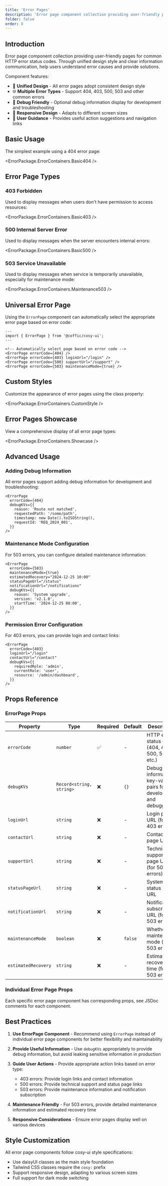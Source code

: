 ```yaml
---
title: 'Error Pages'
description: 'Error page component collection providing user-friendly pages for common HTTP error status codes, including 404, 403, 500, 503 and other error types'
folder: false
order: 8
---
```



## Introduction

Error page component collection providing user-friendly pages for common HTTP error status codes. Through unified design style and clear information communication, help users understand error causes and provide solutions.

Component features:

- 🎨 **Unified Design** - All error pages adopt consistent design style
- 🌐 **Multiple Error Types** - Support 404, 403, 500, 503 and other common errors
- 🔧 **Debug Friendly** - Optional debug information display for development and troubleshooting
- 📱 **Responsive Design** - Adapts to different screen sizes
- 🎯 **User Guidance** - Provides useful action suggestions and navigation links

## Basic Usage

The simplest example using a 404 error page:

<ErrorPackage.ErrorContainers.Basic404 />

## Error Page Types

### 403 Forbidden

Used to display messages when users don't have permission to access resources:

<ErrorPackage.ErrorContainers.Basic403 />

### 500 Internal Server Error

Used to display messages when the server encounters internal errors:

<ErrorPackage.ErrorContainers.Basic500 />

### 503 Service Unavailable

Used to display messages when service is temporarily unavailable, especially for maintenance mode:

<ErrorPackage.ErrorContainers.Maintenance503 />

## Universal Error Page

Using the `ErrorPage` component can automatically select the appropriate error page based on error code:

```astro
---
import { ErrorPage } from '@coffic/cosy-ui';
---

<!-- Automatically select page based on error code -->
<ErrorPage errorCode={404} />
<ErrorPage errorCode={403} loginUrl="/login" />
<ErrorPage errorCode={500} supportUrl="/support" />
<ErrorPage errorCode={503} maintenanceMode={true} />
```

## Custom Styles

Customize the appearance of error pages using the class property:

<ErrorPackage.ErrorContainers.CustomStyle />

## Error Pages Showcase

View a comprehensive display of all error page types:

<ErrorPackage.ErrorContainers.Showcase />

## Advanced Usage

### Adding Debug Information

All error pages support adding debug information for development and troubleshooting:

```astro
<ErrorPage
  errorCode={404}
  debugKVs={{
    reason: 'Route not matched',
    requestedPath: '/some/path',
    timestamp: new Date().toISOString(),
    requestId: 'REQ_2024_001',
  }}
/>
```

### Maintenance Mode Configuration

For 503 errors, you can configure detailed maintenance information:

```astro
<ErrorPage
  errorCode={503}
  maintenanceMode={true}
  estimatedRecovery="2024-12-25 10:00"
  statusPageUrl="/status"
  notificationUrl="/notifications"
  debugKVs={{
    reason: 'System upgrade',
    version: 'v2.1.0',
    startTime: '2024-12-25 08:00',
  }}
/>
```

### Permission Error Configuration

For 403 errors, you can provide login and contact links:

```astro
<ErrorPage
  errorCode={403}
  loginUrl="/login"
  contactUrl="/contact"
  debugKVs={{
    requiredRole: 'admin',
    currentRole: 'user',
    resource: '/admin/dashboard',
  }}
/>
```

## Props Reference

### ErrorPage Props

| Property            | Type                     | Required | Default | Description                                                     |
| ------------------- | ------------------------ | -------- | ------- | --------------------------------------------------------------- |
| `errorCode`         | `number`                 | ✅       | -       | HTTP error status code (404, 403, 500, 503, etc.)               |
| `debugKVs`          | `Record<string, string>` | ❌       | `{}`    | Debug information key-value pairs for development and debugging |
| `loginUrl`          | `string`                 | ❌       | -       | Login page URL (for 403 errors)                                 |
| `contactUrl`        | `string`                 | ❌       | -       | Contact page URL                                                |
| `supportUrl`        | `string`                 | ❌       | -       | Technical support page URL (for 500 errors)                     |
| `statusPageUrl`     | `string`                 | ❌       | -       | System status page URL                                          |
| `notificationUrl`   | `string`                 | ❌       | -       | Notification subscription URL (for 503 errors)                  |
| `maintenanceMode`   | `boolean`                | ❌       | `false` | Whether it's maintenance mode (for 503 errors)                  |
| `estimatedRecovery` | `string`                 | ❌       | -       | Estimated recovery time (for 503 errors)                        |

### Individual Error Page Props

Each specific error page component has corresponding props, see JSDoc comments for each component.

## Best Practices

1. **Use ErrorPage Component** - Recommend using `ErrorPage` instead of individual error page components for better flexibility and maintainability

2. **Provide Useful Information** - Use `debugKVs` appropriately to provide debug information, but avoid leaking sensitive information in production

3. **Guide User Actions** - Provide appropriate action links based on error type:

   - 403 errors: Provide login links and contact information
   - 500 errors: Provide technical support and status page links
   - 503 errors: Provide maintenance information and notification subscription

4. **Maintenance Friendly** - For 503 errors, provide detailed maintenance information and estimated recovery time

5. **Responsive Considerations** - Ensure error pages display well on various devices

## Style Customization

All error page components follow cosy-ui style specifications:

- Use daisyUI classes as the main style foundation
- Tailwind CSS classes require the `cosy:` prefix
- Support responsive design, adapting to various screen sizes
- Full support for dark mode switching
